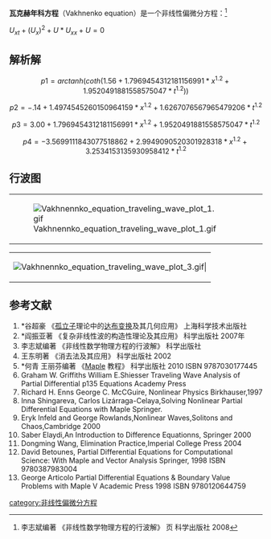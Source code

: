 '''瓦克赫年科方程'''（Vakhnenko equation）是一个非线性偏微分方程：<ref>李志斌编著 《非线性数学物理方程的行波解》 页 科学出版社 2008</ref>

<math>U_{xt}+(U_{x})^2+U*U_{xx}+U=0</math>

==解析解==
:<math>p1= arctanh(coth(1.56+1.7969454312181156991*x^1.2+1.9520491881558575047*t^1.2))</math>
:<math>p2=-.14+1.4974545260150964159*x^1.2+1.6267076567965479206*t^1.2</math>
:<math>p3=3.00+1.7969454312181156991*x^1.2+1.9520491881558575047*t^1.2</math>
:<math>p4=-3.5699111843077518862+2.9949090520301928318*x^1.2+3.2534153135930958412*t^1.2</math>
:<math></math>
:<math></math>
:<math></math>
:<math></math>
:<math></math>
:<math></math>
:<math></math>
:<math></math>
:<math></math>
:<math></math>
:<math></math>

==行波图==
{|
|[[File:Vakhnennko_equation_traveling_wave_plot_1.gif|frame]]
|[[File:Vakhnennko_equation_traveling_wave_plot_2.gif|frame]]
|}
{|
|[[File:Vakhnennko_equation_traveling_wave_plot_3.gif|frame]]|
|}

==参考文献==
<references/>
# *谷超豪 《[[孤立子|孤立子]]理论中的[[达布变换|达布变换]]及其几何应用》 上海科学技术出版社
# *阎振亚著 《复杂非线性波的构造性理论及其应用》 科学出版社 2007年
# 李志斌编著 《非线性数学物理方程的行波解》 科学出版社
#王东明著 《消去法及其应用》 科学出版社 2002
# *何青 王丽芬编著 《[[Maple|Maple]] 教程》 科学出版社 2010 ISBN 9787030177445
#Graham W. Griffiths William E.Shiesser Traveling Wave Analysis of Partial Differential p135 Equations Academy Press
# Richard H. Enns George C. McCGuire, Nonlinear Physics Birkhauser,1997
#Inna Shingareva, Carlos Lizárraga-Celaya,Solving Nonlinear Partial Differential Equations with Maple Springer.
#Eryk Infeld and George Rowlands,Nonlinear Waves,Solitons and Chaos,Cambridge 2000
#Saber Elaydi,An Introduction to Difference Equationns, Springer 2000
#Dongming Wang, Elimination Practice,Imperial College Press 2004
# David Betounes, Partial Differential Equations for Computational Science: With Maple and Vector Analysis Springer, 1998 ISBN 9780387983004
# George Articolo Partial Differential Equations & Boundary Value Problems with Maple V Academic Press 1998 ISBN 9780120644759

{{非线性偏微分方程}}
[[category:非线性偏微分方程|category:非线性偏微分方程]]